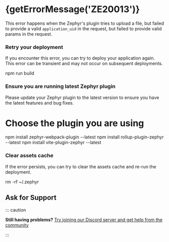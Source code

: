 
# {getErrorMessage('ZE20013')}

<ErrorInfo code="ZE20013" terminal />

This error happens when the Zephyr's plugin tries to upload a file, but failed to provide a valid `application_uid` in the request, but failed to provide valid params in the request.

<Steps>

### Retry your deployment

If you encounter this error, you can try to deploy your application again. This error can be transient and may not occur on subsequent deployments.

npm run build

### Ensure you are running latest Zephyr plugin

Please update your Zephyr plugin to the latest version to ensure you have the latest features and bug fixes.

# Choose the plugin you are using

npm install zephyr-webpack-plugin --latest
npm install rollup-plugin-zephyr --latest
npm install vite-plugin-zephyr --latest

### Clear assets cache

If the error persists, you can try to clear the assets cache and re-run the deployment.

rm -rf ~/.zephyr

</Steps>

## Ask for Support

::: caution

**Still having problems?** [Try joining our Discord server and get help from the community](https://zephyr-cloud.io/discord)

:::

